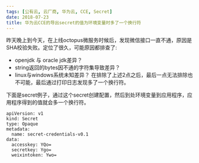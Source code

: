 ```yaml
---
tags: [公有云, 云厂商, 华为云, CCE, Secret]
date: 2018-07-23
title: 华为云CCE的导出secret的值为环境变量时多了一个换行符
---
```


昨天晚上到今天，在上线octopus微服务时候后，发现微信接口一直不通，原因是SHA校验失败。定位了很久，可能原因都排查了:

- openjdk 与 oracle jdk差异？
- string返回的bytes因不通的字符集导致差异？
- linux与windows系统未知差异？
  在排除了上述2点之后，最后一点无法排除也不可能，最后通过打印日志发现多了一个换行符。

下面是secret例子，通过这个secret创建配置，然后到处环境变量到应用程序，应用程序得到的值就会多一个换行符。

```
apiVersion: v1
kind: Secret
type: Opaque
metadata:
  name: secret-credentials-v0.1
data:
  accesskey: YQo=
  secretkey: Ygo=
  weixintoken: Ywo=
```
